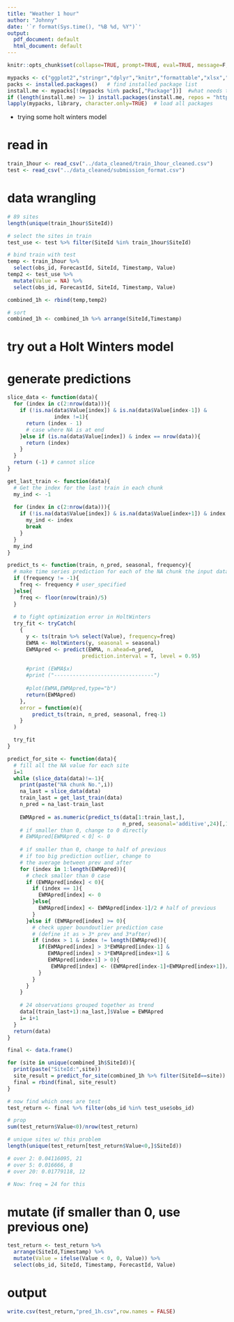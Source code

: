 ---
title: "Weather 1 hour"
author: "Johnny"
date: '`r format(Sys.time(), "%B %d, %Y")`'
output:
  pdf_document: default
  html_document: default
---

```{r setup, include=FALSE}
knitr::opts_chunk$set(collapse=TRUE, prompt=TRUE, eval=TRUE, message=F, include=T,comment=NULL,fig.width = 8, warning = FALSE, fig.height = 8,tidy.opts=list(width.cutoff=50),tidy=TRUE,cache = TRUE)
```

```{r packageCheck, include=FALSE}
mypacks <- c("ggplot2","stringr","dplyr","knitr","formattable","xlsx","boot","readr","lubridate")  # what packages are needed?
packs <- installed.packages()   # find installed package list
install.me <- mypacks[!(mypacks %in% packs[,"Package"])]  #what needs to be installed?
if (length(install.me) >= 1) install.packages(install.me, repos = "http://cran.us.r-project.org")   # install (if needed)
lapply(mypacks, library, character.only=TRUE)  # load all packages
```

- trying some holt winters model

# read in
```{r}
train_1hour <- read_csv("../data_cleaned/train_1hour_cleaned.csv")
test <- read_csv("../data_cleaned/submission_format.csv")
```

# data wrangling
```{r}
# 89 sites 
length(unique(train_1hour$SiteId))

# select the sites in train
test_use <- test %>% filter(SiteId %in% train_1hour$SiteId)

# bind train with test
temp <- train_1hour %>% 
  select(obs_id, ForecastId, SiteId, Timestamp, Value)
temp2 <- test_use %>% 
  mutate(Value = NA) %>%
  select(obs_id, ForecastId, SiteId, Timestamp, Value)

combined_1h <- rbind(temp,temp2)

# sort
combined_1h <- combined_1h %>% arrange(SiteId,Timestamp)
```

# try out a Holt Winters model

# generate predictions
```{r}
slice_data <- function(data){
  for (index in c(2:nrow(data))){
    if (!is.na(data$Value[index]) & is.na(data$Value[index-1]) & 
               index !=1){
      return (index - 1)
      # case where NA is at end
    }else if (is.na(data$Value[index]) & index == nrow(data)){
      return (index)
    }
  }
  return (-1) # cannot slice
}

get_last_train <- function(data){
  # Get the index for the last train in each chunk
  my_ind <- -1
  
  for (index in c(2:nrow(data))){
    if (!is.na(data$Value[index]) & is.na(data$Value[index+1]) & index !=1){
      my_ind <- index
      break
    }
  }
  my_ind
}
```

```{r}
predict_ts <- function(train, n_pred, seasonal, frequency){
  # make time series prediction for each of the NA chunk the input data
  if (frequency != -1){
    freq <- frequency # user_specified
  }else{
    freq <- floor(nrow(train)/5)
  }
  
  # to fight optimization error in HoltWinters
  try_fit <- tryCatch(
    {
      y <- ts(train %>% select(Value), frequency=freq)
      EWMA <- HoltWinters(y, seasonal = seasonal) 
      EWMApred <- predict(EWMA, n.ahead=n_pred, 
                        prediction.interval = T, level = 0.95)
      
      #print (EWMA$x)
      #print ("--------------------------------")
      
      #plot(EWMA,EWMApred,type="b")
      return(EWMApred)
    },
    error = function(e){
        predict_ts(train, n_pred, seasonal, freq-1)
    }
  )

  try_fit
}
```

```{r}
predict_for_site <- function(data){
  # fill all the NA value for each site
  i=1
  while (slice_data(data)!=-1){
    print(paste("NA chunk No.",i))
    na_last = slice_data(data)
    train_last = get_last_train(data)
    n_pred = na_last-train_last
    
    EWMApred = as.numeric(predict_ts(data[1:train_last,], 
                                     n_pred, seasonal='additive',24)[,1])
    # if smaller than 0, change to 0 directly
    # EWMApred[EWMApred < 0] <- 0
    
    # if smaller than 0, change to half of previous
    # if too big prediction outlier, change to 
    # the average between prev and after
    for (index in 1:length(EWMApred)){
      # check smaller than 0 case
      if (EWMApred[index] < 0){
        if (index == 1){
          EWMApred[index] <- 0
        }else{
          EWMApred[index] <- EWMApred[index-1]/2 # half of previous
        }
      }else if (EWMApred[index] >= 0){
        # check upper boundoutlier prediction case 
        # (define it as > 3* prev and 3*after)
        if (index > 1 & index != length(EWMApred)){
          if(EWMApred[index] > 3*EWMApred[index-1] &
             EWMApred[index] > 3*EWMApred[index+1] &
             EWMApred[index+1] > 0){
              EWMApred[index] <- (EWMApred[index-1]+EWMApred[index+1])/2
          } 
        }        
      }
    }
    
    # 24 observations grouped together as trend
    data[(train_last+1):na_last,]$Value = EWMApred
    i= i+1
  }
  return(data)
}
```

```{r}
final <- data.frame()

for (site in unique(combined_1h$SiteId)){
  print(paste("SiteId:",site))
  site_result = predict_for_site(combined_1h %>% filter(SiteId==site))
  final = rbind(final, site_result)
}

# now find which ones are test
test_return <- final %>% filter(obs_id %in% test_use$obs_id)

# prop
sum(test_return$Value<0)/nrow(test_return)

# unique sites w/ this problem
length(unique(test_return[test_return$Value<0,]$SiteId))

# over 2: 0.04116095, 21
# over 5: 0.016666, 8
# over 20: 0.01779118, 12

# Now: freq = 24 for this
```

# mutate (if smaller than 0, use previous one)
```{r}
test_return <- test_return %>%
  arrange(SiteId,Timestamp) %>%
  mutate(Value = ifelse(Value < 0, 0, Value)) %>%
  select(obs_id, SiteId, Timestamp, ForecastId, Value)
```

# output
```{r}
write.csv(test_return,"pred_1h.csv",row.names = FALSE)
```
